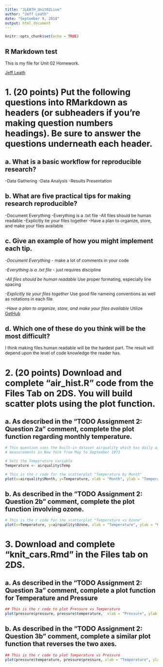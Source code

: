 ---
title: "JLEATH_Unit02Live"
author: "Jeff Leath"
date: "September 9, 2018"
output: html_document
---

```{r setup, include=TRUE}
knitr::opts_chunk$set(echo = TRUE)
```

## R Markdown test

This is my file for Unit 02 Homework.

[Jeff Leath](https://www.linkedin.com/in/leath/)

# 1.	 (20 points) Put the following questions into RMarkdown as headers (or subheaders if you’re making question numbers headings). Be sure to answer the questions underneath each header. 

##	a. What is a basic workflow for reproducible research?

-Data Gathering
-Data Analysis
-Results Presentation
 
##	b. What are five practical tips for making research reproducible?

-Document Everything
-Everything is a .txt file
-All files should be human readable
-Explicitly tie your files together
-Have a plan to organize, store, and make your files available


##	c. Give an example of how you might implement each tip.
*-Document Everything* - make a lot of comments in your code

*-Everything is a .txt file* - just requires discipline

*-All files should be human readable* Use proper formating, especially line spacing

*-Explicitly tie your files together* Use good file nameing conventions as well as notations in each file

*-Have a plan to organize, store, and make your files available* Utilize [GetHub](https://github.com)




##	d. Which one of these do you think will be the most difficult?

I think making files human readable will be the hardest part.  The result will depend upon the level of code knowledge the reader has.


# 2.	(20 points) Download and complete “air_hist.R” code from the Files Tab on 2DS.  You will build scatter plots using the plot function.

## a.	As described in the “TODO Assignment 2: Question 2a” comment, complete the plot function regarding monthly temperature.

```{r, include = TRUE}

# This question uses the built-in dataset airquality which has daily air quality 
# measurements in New York from May to September 1973

# Sets the Temperature variable
Temperature <- airquality$Temp

# This is the r code for the scatterplot "Temperature by Month"
plot(x=airquality$Month, y=Temperature, xlab = "Month", ylab = "Temperature", main = "Temperature by Month")
```

## b.	As described in the “TODO Assignment 2: Question 2b” comment, complete the plot function involving ozone.


```{r, include = TRUE}
# This is the r code for the scatterplot "Temperature vs Ozone"
plot(x=Temperature, y=airquality$Ozone, xlab = "Temperature", ylab = "Ozone", main = "Temperature by Ozone")
```


# 3. Download and complete “knit_cars.Rmd” in the Files tab on 2DS. 

## a.	As described in the “TODO Assignment 2: Question 3a” comment, complete a plot function for Temperature and Pressure

```{r, include= TRUE}
## This is the r code to plot Pressure vs Temperature
plot(pressure$pressure, pressure$temperature,  xlab = "Pressure", ylab = "Temperature", main = "Pressure vs Temperature")
```


## b.	As described in the “TODO Assignment 2: Question 3b” comment, complete a similar plot function that reverses the two axes.

```{r, include=TRUE}
## This is the r code to plot Temperature vs Pressure
plot(pressure$temperature, pressure$pressure, xlab = "Temperature", ylab = "Pressure", main = "Temperature vs Pressure")
```




